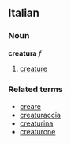 ==Italian==
===Noun===
'''creatura''' ''f''

# [[creature]]

===Related terms===
*[[creare]]
*[[creaturaccia]]
*[[creaturina]]
*[[creaturone]]